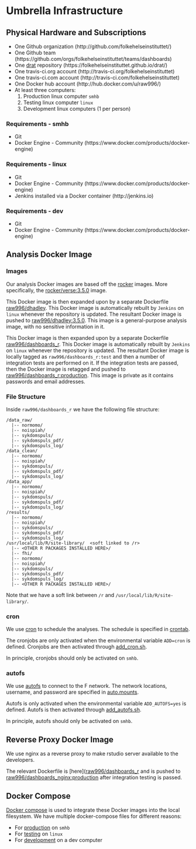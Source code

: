 # Umbrella Infrastructure

## Physical Hardware and Subscriptions

- One Github organization (http://github.com/folkehelseinstituttet/)
- One Github team (https://github.com/orgs/folkehelseinstituttet/teams/dashboards)
- One [drat](https://github.com/eddelbuettel/drat) repository (https://folkehelseinstituttet.github.io/drat/)
- One travis-ci.org account (http://travis-ci.org/folkehelseinstituttet)
- One travis-ci.com account (http://travis-ci.com/folkehelseinstituttet)
- One Docker hub account (http://hub.docker.com/u/raw996/)
- At least three computers:
    1. Production linux computer `smhb`
    2. Testing linux computer `linux`
    3. Development linux computers (1 per person)

### Requirements - smhb

- Git
- Docker Engine - Community (https://www.docker.com/products/docker-engine)

### Requirements - linux

- Git
- Docker Engine - Community (https://www.docker.com/products/docker-engine)
- Jenkins installed via a Docker container (http://jenkins.io)

### Requirements - dev

- Git
- Docker Engine - Community (https://www.docker.com/products/docker-engine)

## Analysis Docker Image

### Images

Our analysis Docker images are based off the [rocker](https://rocker-project.org) images. More specifically, the [rocker/verse:3.5.0](https://hub.docker.com/r/rocker/verse/) image.

This Docker image is then expanded upon by a separate Dockerfile [raw996/dhadley](https://github.com/raubreywhite/docker/blob/master/dhadley/Dockerfile). This Docker image is automatically rebuilt by `Jenkins` on `linux` whenever the repository is updated. The resultant Docker image is pushed to [raw996/dhadley:3.5.0](https://hub.docker.com/r/raw996/dhadley/). This image is a general-purpose analysis image, with no sensitive information in it.

This Docker image is then expanded upon by a separate Dockerfile [raw996/dashboards_r](https://github.com/raubreywhite/dashboards_control/blob/master/infrastructure/dashboards_r/Dockerfile). This Docker image is automatically rebuilt by `Jenkins` on `linux` whenever the repository is updated. The resultant Docker image is locally tagged as `raw996/dashboards_r:test` and then a number of integration tests are performed on it. If the integration tests are passed, then the Docker image is retagged and pushed to [raw996/dashboards_r:production](https://hub.docker.com/r/raw996/dashboards_r/). This image is private as it contains passwords and email addresses.

### File Structure

Inside `raw996/dashboards_r` we have the following file structure:

```
/data_raw/
  |-- normomo/
  |-- noispiah/
  |-- sykdomspuls/
  |-- sykdomspuls_pdf/
  |-- sykdomspuls_log/
/data_clean/
  |-- normomo/
  |-- noispiah/
  |-- sykdomspuls/
  |-- sykdomspuls_pdf/
  |-- sykdomspuls_log/
/data_app/
  |-- normomo/
  |-- noispiah/
  |-- sykdomspuls/
  |-- sykdomspuls_pdf/
  |-- sykdomspuls_log/
/results/
  |-- normomo/
  |-- noispiah/
  |-- sykdomspuls/
  |-- sykdomspuls_pdf/
  |-- sykdomspuls_log/
/usr/local/lib/R/site-library/  <soft linked to /r>
  |-- <OTHER R PACKAGES INSTALLED HERE>/
  |-- fhi/
  |-- normomo/
  |-- noispiah/
  |-- sykdomspuls/
  |-- sykdomspuls_pdf/
  |-- sykdomspuls_log/
  |-- <OTHER R PACKAGES INSTALLED HERE>/
```

Note that we have a soft link between `/r` and `/usr/local/lib/R/site-library/`.

### cron

We use [cron](https://en.wikipedia.org/wiki/Cron) to schedule the analyses. The schedule is specified in [crontab](https://github.com/raubreywhite/dashboards_control/blob/master/infrastructure/dashboards_r/crontab).

The cronjobs are only activated when the environmental variable `ADD=cron` is defined. Cronjobs are then activated through [add_cron.sh](https://github.com/raubreywhite/dashboards_control/blob/master/infrastructure/dashboards_r/add_cron.sh).

In principle, cronjobs should only be activated on `smhb`.

### autofs

We use [autofs](https://help.ubuntu.com/community/Autofs) to connect to the F network. The network locations, username, and password are specified in [auto.mounts](https://github.com/raubreywhite/dashboards_control/blob/master/infrastructure/dashboards_r/auto.mounts).

Autofs is only activated when the environmental variable `ADD_AUTOFS=yes` is defined. Autofs is then activated through [add_autofs.sh](https://github.com/raubreywhite/dashboards_control/blob/master/infrastructure/dashboards_r/add_autofs.sh).

In principle, autofs should only be activated on `smhb`.

## Reverse Proxy Docker Image

We use nginx as a reverse proxy to make rstudio server available to the developers.

The relevant Dockerfile is [here]([raw996/dashboards_r](https://github.com/raubreywhite/dashboards_control/blob/master/infrastructure/dashboards_nginx/Dockerfile) and is pushed to [raw996/dashboards_nginx:production](https://hub.docker.com/r/raw996/dashboards_nginx/) after integration testing is passed.

## Docker Compose

[Docker compose](https://docs.docker.com/compose/) is used to integrate these Docker images into the local filesystem. We have multiple docker-compose files for different reasons:

- For [production](https://github.com/raubreywhite/dashboards_control/blob/master/infrastructure/docker-compose-prod.yml) on `smhb`
- For [testing](https://github.com/raubreywhite/dashboards_control/blob/master/infrastructure/docker-compose-test.yml) on `linux`
- For [development](https://github.com/raubreywhite/dashboards_control/blob/master/infrastructure/docker-compose-dev.yml) on a dev computer


